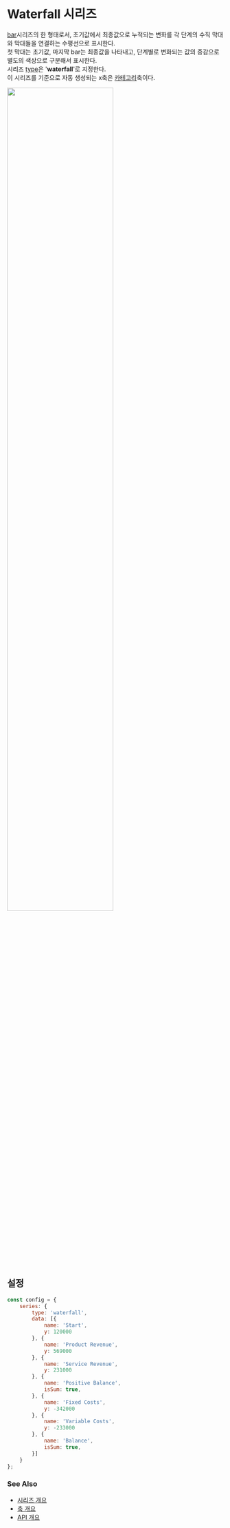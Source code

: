 # Waterfall 시리즈

[bar](/guide/series/series-bar)시리즈의 한 형태로서,
초기값에서 최종값으로 누적되는 변화를 각 단계의 수직 막대와 막대들을 연결하는 수평선으로 표시한다.<br/>
첫 막대는 초기값, 마지막 bar는 최종값을 나타내고,
단계별로 변화되는 값의 증감으로 별도의 색상으로 구분해서 표시한다.<br/>
시리즈 [type](/config/config/series#type)은 '**waterfall**'로 지정한다.<br/>
이 시리즈를 기준으로 자동 생성되는 x축은 [카테고리](/config/config/xAxis/category)축이다.

<FiddleLink label="Try Waterfall" href="https:/jsfiddle.net/gh/get/library/pure/realgrid/realchart-demo/tree/master/guide/series/waterfall"/>
<img src="/images/guide/series/waterfall-01.png" width="70%" className="border-img"/>

## 설정

```js
const config = {
    series: {
        type: 'waterfall',
        data: [{
            name: 'Start',
            y: 120000
        }, {
            name: 'Product Revenue',
            y: 569000
        }, {
            name: 'Service Revenue',
            y: 231000
        }, {
            name: 'Positive Balance',
            isSum: true,
        }, {
            name: 'Fixed Costs',
            y: -342000
        }, {
            name: 'Variable Costs',
            y: -233000
        }, {
            name: 'Balance',
            isSum: true,
        }]
    }
};
```

### See Also

- [시리즈 개요](/guide/series)
- [축 개요](/guide/axes)
- [API 개요](/docs)
